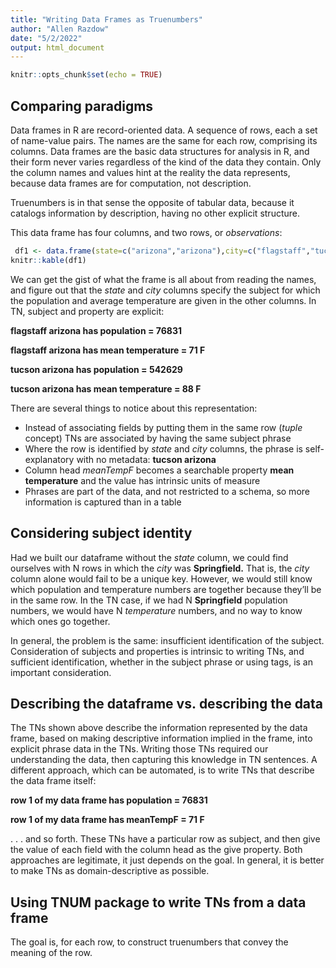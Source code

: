 ```yaml
---
title: "Writing Data Frames as Truenumbers"
author: "Allen Razdow"
date: "5/2/2022"
output: html_document
---
```


```r
knitr::opts_chunk$set(echo = TRUE)
```

## Comparing paradigms

Data frames in R are record-oriented data.  A sequence of rows, each a set of name-value pairs.  The names are the same for each row, comprising its columns.  Data frames are the basic data structures for analysis in R, and their form never varies regardless of the kind of the data they contain.  Only the column names and values hint at the reality the data represents, because data frames are for computation, not description.  

Truenumbers is in that sense the opposite of tabular data, because it catalogs information by description, having no other explicit structure.   

This data frame has four columns, and two rows, or *observations*:
```r
 df1 <- data.frame(state=c("arizona","arizona"),city=c("flagstaff","tucson"),population=c(76831,542629), meanTempF = c(71, 88))
knitr::kable(df1)
```
We can get the gist of what the frame is all about from reading the names, and figure out that the *state* and *city* columns specify the subject for which the population and average temperature are given in the other columns.  In TN, subject and property are explicit: 

 **flagstaff arizona has population = 76831**
 
 **flagstaff arizona has mean temperature = 71 F**
 
 **tucson arizona has population = 542629**
 
 **tucson arizona has mean temperature = 88 F**

There are several things to notice about this representation:

 * Instead of associating fields by putting them in the same row (*tuple* concept) TNs are associated by having the same subject phrase
 * Where the row is identified by *state* and *city* columns, the phrase is self-explanatory with no metadata: **tucson arizona**
 * Column head *meanTempF* becomes a searchable property **mean temperature** and the value has intrinsic units of measure
 * Phrases are part of the data, and not restricted to a schema, so more information is captured than in a table

## Considering subject identity

Had we built our dataframe without the *state* column, we could find ourselves with N rows in which the *city* was **Springfield.**  That is, the *city* column alone would fail to be a unique key.  However, we would still know which population and temperature numbers are together because they'll be in the same row.  In the TN case, if we had N **Springfield** population numbers, we would have N *temperature* numbers, and no way to know which ones go together.

In general, the problem is the same: insufficient identification of the subject.  Consideration of subjects and properties is intrinsic to writing TNs, and sufficient identification, whether in the subject phrase or using tags, is an important consideration.   

## Describing the dataframe vs. describing the data

The TNs shown above describe the information represented by the data frame, based on making descriptive information implied in the frame, into explicit phrase data in the TNs.  Writing those TNs required our understanding the data, then capturing this knowledge in TN sentences.  A different approach, which can be automated, is to write TNs that describe the data frame itself:

**row 1 of my data frame has population = 76831**

**row 1 of my data frame has meanTempF = 71 F**

. . . and so forth.  These TNs have a particular row as subject, and then give the value of each field with the column head as the give property.  Both approaches are legitimate, it just depends on the goal.  In general, it is better to make TNs as domain-descriptive as possible.  

## Using TNUM package to write TNs from a data frame

The goal is, for each row, to construct truenumbers that convey the meaning of the row. 

